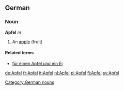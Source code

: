 ==German==
===Noun===
'''Apfel''' ''m''
#An [[apple]] (fruit)

====Related terms====
*[[für einen Apfel und ein Ei]]

{{de-decl-noun|Apfel|Äpfel|Apfels|Äpfel|Apfel|Äpfeln|Apfel|Äpfel}}

[[Category:German nouns]]

[[de:Apfel]]
[[fr:Apfel]]
[[it:Apfel]]
[[nl:Apfel]]
[[pl:Apfel]]
[[fi:Apfel]]
[[sv:Apfel]]